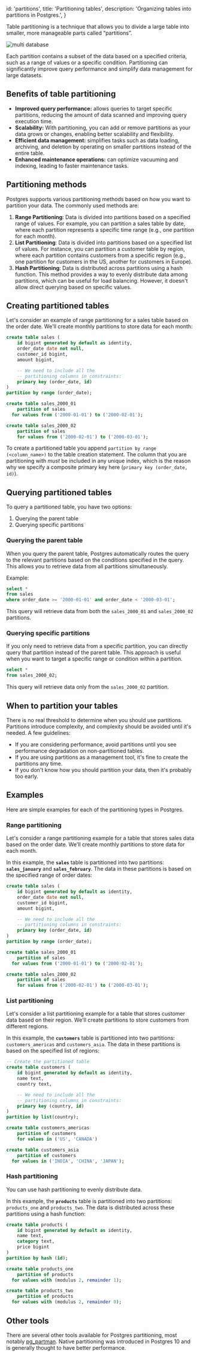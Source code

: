 
  id: 'partitions',
  title: 'Partitioning tables',
  description: 'Organizing tables into partitions in Postgres.',
}

Table partitioning is a technique that allows you to divide a large table into smaller, more manageable parts called “partitions”.

<div>
  <Image
    alt="multi database"
    src={{
      light: '/docs/img/database/partitions-light.png',
      dark: '/docs/img/database/partitions-dark.png',
    }}
  />
</div>

Each partition contains a subset of the data based on a specified criteria, such as a range of values or a specific condition. Partitioning can significantly improve query performance and simplify data management for large datasets.

## Benefits of table partitioning

- **Improved query performance:** allows queries to target specific partitions, reducing the amount of data scanned and improving query execution time.
- **Scalability:** With partitioning, you can add or remove partitions as your data grows or changes, enabling better scalability and flexibility.
- **Efficient data management:** simplifies tasks such as data loading, archiving, and deletion by operating on smaller partitions instead of the entire table.
- **Enhanced maintenance operations:** can optimize vacuuming and indexing, leading to faster maintenance tasks.

## Partitioning methods

Postgres supports various partitioning methods based on how you want to partition your data. The commonly used methods are:

1. **Range Partitioning**: Data is divided into partitions based on a specified range of values. For example, you can partition a sales table by date, where each partition represents a specific time range (e.g., one partition for each month).
2. **List Partitioning**: Data is divided into partitions based on a specified list of values. For instance, you can partition a customer table by region, where each partition contains customers from a specific region (e.g., one partition for customers in the US, another for customers in Europe).
3. **Hash Partitioning**: Data is distributed across partitions using a hash function. This method provides a way to evenly distribute data among partitions, which can be useful for load balancing. However, it doesn't allow direct querying based on specific values.

## Creating partitioned tables

Let's consider an example of range partitioning for a sales table based on the order date. We'll create monthly partitions to store data for each month:

```sql
create table sales (
    id bigint generated by default as identity,
    order_date date not null,
    customer_id bigint,
    amount bigint,

    -- We need to include all the
    -- partitioning columns in constraints:
    primary key (order_date, id)
)
partition by range (order_date);

create table sales_2000_01
	partition of sales
  for values from ('2000-01-01') to ('2000-02-01');

create table sales_2000_02
	partition of sales
	for values from ('2000-02-01') to ('2000-03-01');

```

To create a partitioned table you append `partition by range (<column_name>)` to the table creation statement. The column that you are partitioning with _must_ be included in any unique index, which is the reason why we specify a composite primary key here (`primary key (order_date, id)`).

## Querying partitioned tables

To query a partitioned table, you have two options:

1. Querying the parent table
2. Querying specific partitions

### Querying the parent table

When you query the parent table, Postgres automatically routes the query to the relevant partitions based on the conditions specified in the query. This allows you to retrieve data from all partitions simultaneously.

Example:

```sql
select *
from sales
where order_date >= '2000-01-01' and order_date < '2000-03-01';
```

This query will retrieve data from both the `sales_2000_01` and `sales_2000_02` partitions.

### Querying specific partitions

If you only need to retrieve data from a specific partition, you can directly query that partition instead of the parent table. This approach is useful when you want to target a specific range or condition within a partition.

```sql
select *
from sales_2000_02;
```

This query will retrieve data only from the `sales_2000_02` partition.

## When to partition your tables

There is no real threshold to determine when you should use partitions. Partitions introduce complexity, and complexity should be avoided until it's needed. A few guidelines:

- If you are considering performance, avoid partitions until you see performance degradation on non-partitioned tables.
- If you are using partitions as a management tool, it's fine to create the partitions any time.
- If you don't know how you should partition your data, then it's probably too early.

## Examples

Here are simple examples for each of the partitioning types in Postgres.

### Range partitioning

Let's consider a range partitioning example for a table that stores sales data based on the order date. We'll create monthly partitions to store data for each month.

In this example, the **`sales`** table is partitioned into two partitions: **`sales_january`** and **`sales_february`**. The data in these partitions is based on the specified range of order dates:

```sql
create table sales (
    id bigint generated by default as identity,
    order_date date not null,
    customer_id bigint,
    amount bigint,

    -- We need to include all the
    -- partitioning columns in constraints:
    primary key (order_date, id)
)
partition by range (order_date);

create table sales_2000_01
	partition of sales
  for values from ('2000-01-01') to ('2000-02-01');

create table sales_2000_02
	partition of sales
	for values from ('2000-02-01') to ('2000-03-01');
```

### List partitioning

Let's consider a list partitioning example for a table that stores customer data based on their region. We'll create partitions to store customers from different regions.

In this example, the **`customers`** table is partitioned into two partitions: `customers_americas` and `customers_asia`. The data in these partitions is based on the specified list of regions:

```sql
-- Create the partitioned table
create table customers (
    id bigint generated by default as identity,
    name text,
    country text,

    -- We need to include all the
    -- partitioning columns in constraints:
    primary key (country, id)
)
partition by list(country);

create table customers_americas
	partition of customers
	for values in ('US', 'CANADA')

create table customers_asia
	partition of customers
  for values in ('INDIA', 'CHINA', 'JAPAN');
```

### Hash partitioning

You can use hash partitioning to evenly distribute data.

In this example, the **`products`** table is partitioned into two partitions: `products_one` and `products_two`. The data is distributed across these partitions using a hash function:

```sql
create table products (
    id bigint generated by default as identity,
    name text,
    category text,
    price bigint
)
partition by hash (id);

create table products_one
	partition of products
  for values with (modulus 2, remainder 1);

create table products_two
	partition of products
  for values with (modulus 2, remainder 0);
```

## Other tools

There are several other tools available for Postgres partitioning, most notably [pg_partman](https://github.com/pgpartman/pg_partman). Native partitioning was introduced in Postgres 10 and is generally thought to have better performance.


